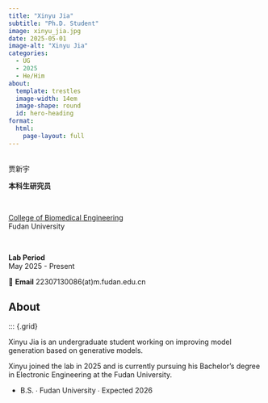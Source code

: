 ```yaml
---
title: "Xinyu Jia"
subtitle: "Ph.D. Student"
image: xinyu_jia.jpg
date: 2025-05-01
image-alt: "Xinyu Jia"
categories:
  - UG
  - 2025
  - He/Him
about:
  template: trestles
  image-width: 14em
  image-shape: round
  id: hero-heading
format:
  html:
    page-layout: full
---
```


::: {#hero-heading}

&nbsp;
<div class="h1">贾新宇</div>

**本科生研究员**  

&nbsp;

[College of Biomedical Engineering](https://bme-college.fudan.edu.cn/)  
Fudan University

&nbsp;

**Lab Period**  
May 2025 - Present

📧 **Email** 22307130086(at)m.fudan.edu.cn

:::

## About

::: {.grid}

::: {.g-col-6 #about-me-1}

Xinyu Jia is an undergraduate student working on improving model generation based on generative models.

:::

::: {.g-col-6 #about-me-2}

Xinyu joined the lab in 2025 and is currently pursuing his Bachelor's degree in Electronic Engineering at the Fudan University.

<ul class="fa-ul">
   <li><span class="fa-li"><i class="fa-solid fa-graduation-cap"></i></span>B.S. ∙ Fudan University ∙ Expected 2026</li>
</ul>

:::
